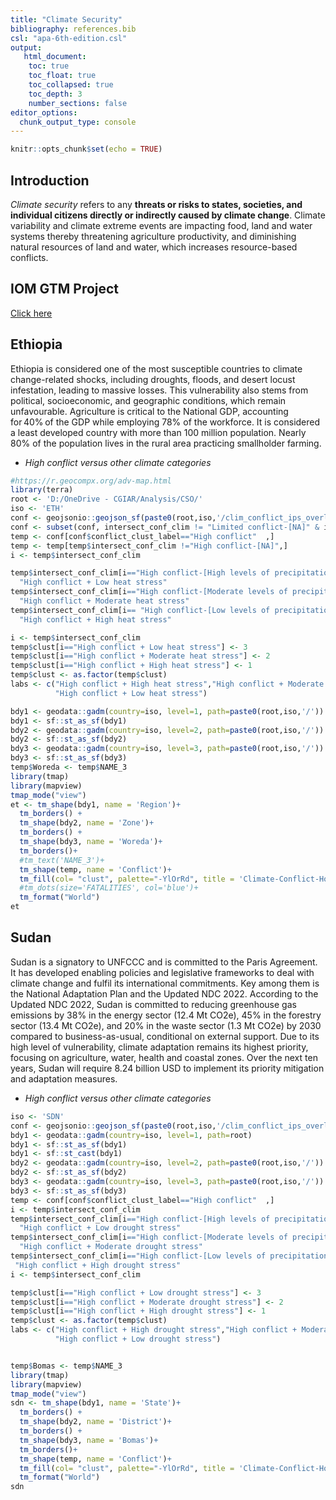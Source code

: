 ```yaml
---
title: "Climate Security"
bibliography: references.bib
csl: "apa-6th-edition.csl"
output: 
   html_document:
    toc: true
    toc_float: true
    toc_collapsed: true
    toc_depth: 3
    number_sections: false
editor_options: 
  chunk_output_type: console
---
```


```r
knitr::opts_chunk$set(echo = TRUE)
```

## Introduction

*Climate security* refers to any **threats or risks to states, societies, and individual citizens directly or indirectly caused by climate change**. Climate variability and climate extreme events are impacting food, land and water systems thereby threatening agriculture productivity, and diminishing natural resources of land and water, which increases resource-based conflicts. 

## IOM GTM Project

[Click here](GTM_iom.html)

## Ethiopia

Ethiopia is considered one of the most susceptible countries to climate change-related shocks, including droughts, floods, and desert locust infestation, leading to massive losses. This vulnerability also stems from political, socioeconomic, and geographic conditions, which remain unfavourable. Agriculture is critical to the National GDP, accounting for 40\% of the GDP while employing 78\% of the workforce. It is considered a least developed country with more than 100 million population. Nearly 80\% of the population lives in the rural area practicing smallholder farming.  

- *High conflict versus other climate categories*

```r
#https://r.geocompx.org/adv-map.html
library(terra)
root <- 'D:/OneDrive - CGIAR/Analysis/CSO/'
iso <- 'ETH'
conf <- geojsonio::geojson_sf(paste0(root,iso,'/clim_conflict_ips_overlays.geojson'))
conf <- subset(conf, intersect_conf_clim != "Limited conflict-[NA]" & intersect_conf_clim != "High conflict-[NA]")
temp <- conf[conf$conflict_clust_label=="High conflict"  ,]
temp <- temp[temp$intersect_conf_clim !="High conflict-[NA]",] 
i <- temp$intersect_conf_clim

temp$intersect_conf_clim[i=="High conflict-[High levels of precipitation/Low levels of Heat stress]"] <-
  "High conflict + Low heat stress"
temp$intersect_conf_clim[i=="High conflict-[Moderate levels of precipitation/moderate levels of Heat stress]"] <-
  "High conflict + Moderate heat stress"
temp$intersect_conf_clim[i== "High conflict-[Low levels of precipitation/High levels of Heat stress]"] <-
  "High conflict + High heat stress" 

i <- temp$intersect_conf_clim
temp$clust[i=="High conflict + Low heat stress"] <- 3
temp$clust[i=="High conflict + Moderate heat stress"] <- 2
temp$clust[i=="High conflict + High heat stress"] <- 1
temp$clust <- as.factor(temp$clust)
labs <- c("High conflict + High heat stress","High conflict + Moderate heat stress",
          "High conflict + Low heat stress") 

bdy1 <- geodata::gadm(country=iso, level=1, path=paste0(root,iso,'/'))
bdy1 <- sf::st_as_sf(bdy1)
bdy2 <- geodata::gadm(country=iso, level=2, path=paste0(root,iso,'/'))
bdy2 <- sf::st_as_sf(bdy2)
bdy3 <- geodata::gadm(country=iso, level=3, path=paste0(root,iso,'/'))
bdy3 <- sf::st_as_sf(bdy3)
temp$Woreda <- temp$NAME_3
library(tmap)
library(mapview)
tmap_mode("view")
et <- tm_shape(bdy1, name = 'Region')+
  tm_borders() +
  tm_shape(bdy2, name = 'Zone')+
  tm_borders() +
  tm_shape(bdy3, name = 'Woreda')+
  tm_borders()+
  #tm_text('NAME_3')+
  tm_shape(temp, name = 'Conflict')+
  tm_fill(col= "clust", palette="-YlOrRd", title = 'Climate-Conflict-Hotspots', labels=labs, popup.vars=c("Woreda", "FATALITIES", "climvar_medn_prec", "livelihoods", "female_population", "male_population", "median_male_female_edu_diff"))+
  #tm_dots(size='FATALITIES', col='blue')+
  tm_format("World")
et 


```


## Sudan

Sudan is a signatory to UNFCCC and is committed to the Paris Agreement. It has developed enabling policies and legislative frameworks to deal with climate change and fulfil its international commitments. Key among them is the National Adaptation Plan and the Updated NDC 2022. According to the Updated NDC 2022, Sudan is committed to reducing greenhouse gas emissions by 38\% in the energy sector (12.4 Mt CO2e), 45% in the forestry sector (13.4 Mt CO2e), and 20% in the waste sector (1.3 Mt CO2e) by 2030 compared to business-as-usual, conditional on external support. Due to its high level of vulnerability, climate adaptation remains its highest priority, focusing on agriculture, water, health and coastal zones. Over the next ten years, Sudan will require 8.24 billion USD to implement its priority mitigation and adaptation measures. 

- *High conflict versus other climate categories*

```r
iso <- 'SDN'
conf <- geojsonio::geojson_sf(paste0(root,iso,'/clim_conflict_ips_overlays.geojson'))
bdy1 <- geodata::gadm(country=iso, level=1, path=root)
bdy1 <- sf::st_as_sf(bdy1)
bdy1 <- sf::st_cast(bdy1)  
bdy2 <- geodata::gadm(country=iso, level=2, path=paste0(root,iso,'/'))
bdy2 <- sf::st_as_sf(bdy2)
bdy3 <- geodata::gadm(country=iso, level=3, path=paste0(root,iso,'/'))
bdy3 <- sf::st_as_sf(bdy3)
temp <- conf[conf$conflict_clust_label=="High conflict"  ,]
i <- temp$intersect_conf_clim
temp$intersect_conf_clim[i=="High conflict-[High levels of precipitation/Low leves of  drought stress]"] <-
  "High conflict + Low drought stress" 
temp$intersect_conf_clim[i=="High conflict-[Moderate levels of precipitation/Moderate levels drought stress]"] <-
  "High conflict + Moderate drought stress"
temp$intersect_conf_clim[i=="High conflict-[Low levels of precipitation/High levels drought stress]"] <-
 "High conflict + High drought stress"
i <- temp$intersect_conf_clim

temp$clust[i=="High conflict + Low drought stress"] <- 3
temp$clust[i=="High conflict + Moderate drought stress"] <- 2
temp$clust[i=="High conflict + High drought stress"] <- 1
temp$clust <- as.factor(temp$clust)
labs <- c("High conflict + High drought stress","High conflict + Moderate drought stress",
          "High conflict + Low drought stress")


temp$Bomas <- temp$NAME_3
library(tmap)
library(mapview)
tmap_mode("view")
sdn <- tm_shape(bdy1, name = 'State')+
  tm_borders() +
  tm_shape(bdy2, name = 'District')+
  tm_borders() +
  tm_shape(bdy3, name = 'Bomas')+
  tm_borders()+
  tm_shape(temp, name = 'Conflict')+
  tm_fill(col= "clust", palette="-YlOrRd", title = 'Climate-Conflict-Hotspots', labels=labs, popup.vars=c("Bomas", "FATALITIES", "climvar_medn_prec", "livelihoods", "female_population", "male_population", "median_male_female_edu_diff"))+
  tm_format("World")
sdn 


```



